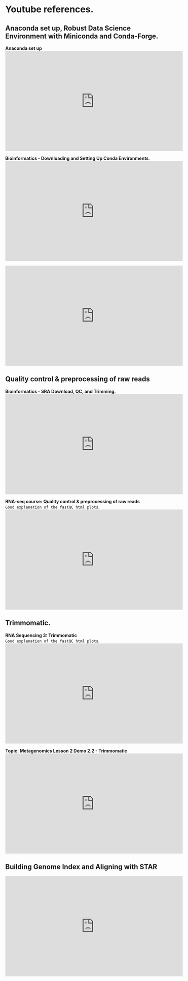 # Youtube references.

## Anaconda set up,  Robust Data Science Environment with Miniconda and Conda-Forge.  

**Anaconda set up**   
<iframe width="560" height="315" src="https://www.youtube.com/embed/ePS6lII4SEg" title="YouTube video player" frameborder="0" allow="accelerometer; autoplay; clipboard-write; encrypted-media; gyroscope; picture-in-picture" allowfullscreen></iframe>


**Bioinformatics - Downloading and Setting Up Conda Environments**.  
<iframe width="560" height="315" src="https://www.youtube.com/embed/ef_-BtMtDG0" title="YouTube video player" frameborder="0" allow="accelerometer; autoplay; clipboard-write; encrypted-media; gyroscope; picture-in-picture" allowfullscreen></iframe>

<iframe width="560" height="315" src="https://www.youtube.com/embed/LV8s7bBgjAk" title="YouTube video player" frameborder="0" allow="accelerometer; autoplay; clipboard-write; encrypted-media; gyroscope; picture-in-picture" allowfullscreen></iframe>

## Quality control & preprocessing of raw reads

**Bioinformatics - SRA Download, QC, and Trimming.**  
<iframe width="560" height="315" src="https://www.youtube.com/embed/UkrUTgAKFiE" title="YouTube video player" frameborder="0" allow="accelerometer; autoplay; clipboard-write; encrypted-media; gyroscope; picture-in-picture" allowfullscreen></iframe>

**RNA-seq course: Quality control & preprocessing of raw reads**  
`Good explanation of the fastQC html plots`.   
<iframe width="560" height="315" src="https://www.youtube.com/embed/DIik4Xw52iI" title="YouTube video player" frameborder="0" allow="accelerometer; autoplay; clipboard-write; encrypted-media; gyroscope; picture-in-picture" allowfullscreen></iframe>




## Trimmomatic.   

**RNA Sequencing 3: Trimmomatic**  
`Good explanation of the fastQC html plots`.   
<iframe width="560" height="315" src="https://www.youtube.com/embed/d3SRyPfj6sY" title="YouTube video player" frameborder="0" allow="accelerometer; autoplay; clipboard-write; encrypted-media; gyroscope; picture-in-picture" allowfullscreen></iframe>


**Topic: Metagenomics Lesson 2 Demo 2.2 - Trimmomatic**   
<iframe width="560" height="315" src="https://www.youtube.com/embed/Q4UU6k13090" title="YouTube video player" frameborder="0" allow="accelerometer; autoplay; clipboard-write; encrypted-media; gyroscope; picture-in-picture" allowfullscreen></iframe>  


## Building Genome Index and Aligning with STAR  

<iframe width="560" height="315" src="https://www.youtube.com/embed/7LK-FtX6Qbo?list=PL-0fKymgD8L8qW7SQDaEf3lrSyUkEkR1k" title="YouTube video player" frameborder="0" allow="accelerometer; autoplay; clipboard-write; encrypted-media; gyroscope; picture-in-picture" allowfullscreen></iframe>

